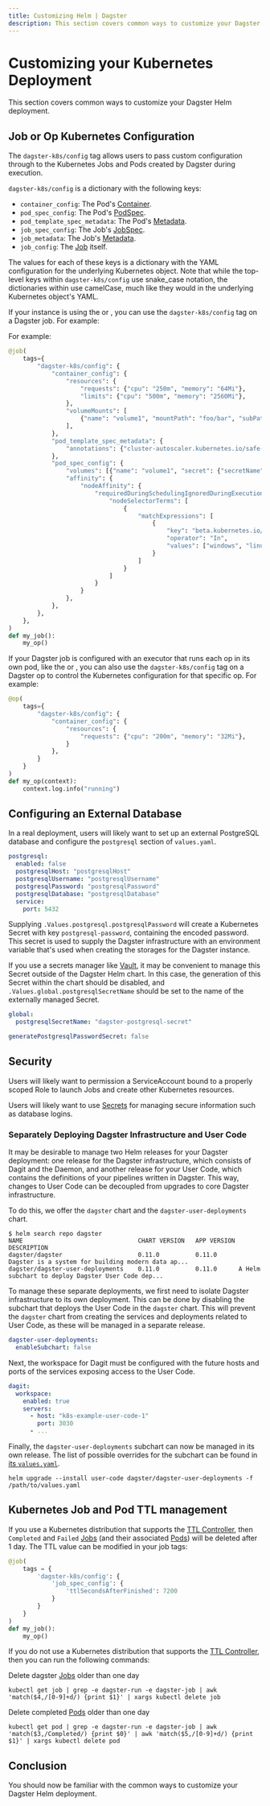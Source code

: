 ```yaml
---
title: Customizing Helm | Dagster
description: This section covers common ways to customize your Dagster Helm deployment.
---
```


# Customizing your Kubernetes Deployment

This section covers common ways to customize your Dagster Helm deployment.

## Job or Op Kubernetes Configuration

The `dagster-k8s/config` tag allows users to pass custom configuration through to the Kubernetes Jobs and Pods created by Dagster during execution.

`dagster-k8s/config` is a dictionary with the following keys:

- `container_config`: The Pod's [Container](https://kubernetes.io/docs/reference/generated/kubernetes-api/v1.20/#container-v1-core).
- `pod_spec_config`: The Pod's [PodSpec](https://kubernetes.io/docs/reference/generated/kubernetes-api/v1.20/#podspec-v1-core).
- `pod_template_spec_metadata`: The Pod's [Metadata](https://kubernetes.io/docs/reference/generated/kubernetes-api/v1.20/#objectmeta-v1-meta).
- `job_spec_config`: The Job's [JobSpec](https://kubernetes.io/docs/reference/generated/kubernetes-api/v1.20/#jobspec-v1-batch).
- `job_metadata`: The Job's [Metadata](https://kubernetes.io/docs/reference/generated/kubernetes-api/v1.20/#objectmeta-v1-meta).
- `job_config`: The [Job](https://kubernetes.io/docs/reference/generated/kubernetes-api/v1.20/#job-v1-batch) itself.

The values for each of these keys is a dictionary with the YAML configuration for the underlying Kubernetes object. Note that while the top-level keys within `dagster-k8s/config` use snake_case notation, the dictionaries within use camelCase, much like they would in the underlying Kubernetes object's YAML.

If your instance is using the <PyObject module="dagster_k8s" object="K8sRunLauncher" /> or <PyObject module="dagster_celery_k8s" object="CeleryK8sRunLauncher" />, you can use the `dagster-k8s/config` tag on a Dagster job. For example:

For example:

```python file=/deploying/kubernetes/k8s_config_tag.py startafter=start_k8s_config_job endbefore=end_k8s_config_job
@job(
    tags={
        "dagster-k8s/config": {
            "container_config": {
                "resources": {
                    "requests": {"cpu": "250m", "memory": "64Mi"},
                    "limits": {"cpu": "500m", "memory": "2560Mi"},
                },
                "volumeMounts": [
                    {"name": "volume1", "mountPath": "foo/bar", "subPath": "file.txt"}
                ],
            },
            "pod_template_spec_metadata": {
                "annotations": {"cluster-autoscaler.kubernetes.io/safe-to-evict": "true"}
            },
            "pod_spec_config": {
                "volumes": [{"name": "volume1", "secret": {"secretName": "volume_secret_name"}}],
                "affinity": {
                    "nodeAffinity": {
                        "requiredDuringSchedulingIgnoredDuringExecution": {
                            "nodeSelectorTerms": [
                                {
                                    "matchExpressions": [
                                        {
                                            "key": "beta.kubernetes.io/os",
                                            "operator": "In",
                                            "values": ["windows", "linux"],
                                        }
                                    ]
                                }
                            ]
                        }
                    }
                },
            },
        },
    },
)
def my_job():
    my_op()
```

If your Dagster job is configured with an executor that runs each op in its own pod, like the <PyObject module="dagster_k8s" object="k8s_job_executor" /> or <PyObject module="dagster_celery_k8s" object="celery_k8s_job_executor" />, you can also use the `dagster-k8s/config` tag on a Dagster op to control the Kubernetes configuration for that specific op. For example:

```python file=/deploying/kubernetes/k8s_config_tag.py startafter=start_k8s_config_op endbefore=end_k8s_config_op
@op(
    tags={
        "dagster-k8s/config": {
            "container_config": {
                "resources": {
                    "requests": {"cpu": "200m", "memory": "32Mi"},
                }
            },
        }
    }
)
def my_op(context):
    context.log.info("running")
```

## Configuring an External Database

In a real deployment, users will likely want to set up an external PostgreSQL database and configure the `postgresql` section of `values.yaml`.

```yaml
postgresql:
  enabled: false
  postgresqlHost: "postgresqlHost"
  postgresqlUsername: "postgresqlUsername"
  postgresqlPassword: "postgresqlPassword"
  postgresqlDatabase: "postgresqlDatabase"
  service:
    port: 5432
```

Supplying `.Values.postgresql.postgresqlPassword` will create a Kubernetes Secret with key `postgresql-password`, containing the encoded password. This secret is used to supply the Dagster infrastructure with an environment variable that's used when creating the storages for the Dagster instance.

If you use a secrets manager like [Vault](https://www.hashicorp.com/products/vault/kubernetes), it may be convenient to manage this Secret outside of the Dagster Helm chart. In this case, the generation of this Secret within the chart should be disabled, and `.Values.global.postgresqlSecretName` should be set to the name of the externally managed Secret.

```yaml
global:
  postgresqlSecretName: "dagster-postgresql-secret"

generatePostgresqlPasswordSecret: false
```

## Security

Users will likely want to permission a ServiceAccount bound to a properly scoped Role to launch Jobs and create other Kubernetes resources.

Users will likely want to use [Secrets](https://kubernetes.io/docs/concepts/configuration/secret/) for managing secure information such as database logins.

### Separately Deploying Dagster Infrastructure and User Code

It may be desirable to manage two Helm releases for your Dagster deployment: one release for the Dagster infrastructure, which consists of Dagit and the Daemon, and another release for your User Code, which contains the definitions of your pipelines written in Dagster. This way, changes to User Code can be decoupled from upgrades to core Dagster infrastructure.

To do this, we offer the `dagster` chart and the `dagster-user-deployments` chart.

    $ helm search repo dagster
    NAME                            	CHART VERSION	APP VERSION	DESCRIPTION
    dagster/dagster                 	0.11.0       	0.11.0     	Dagster is a system for building modern data ap...
    dagster/dagster-user-deployments	0.11.0       	0.11.0     	A Helm subchart to deploy Dagster User Code dep...

To manage these separate deployments, we first need to isolate Dagster infrastructure to its own deployment. This can be done by disabling the subchart that deploys the User Code in the `dagster` chart. This will prevent the `dagster` chart from creating the services and deployments related to User Code, as these will be managed in a separate release.

```yaml
dagster-user-deployments:
  enableSubchart: false
```

Next, the workspace for Dagit must be configured with the future hosts and ports of the services exposing access to the User Code.

```yaml
dagit:
  workspace:
    enabled: true
    servers:
      - host: "k8s-example-user-code-1"
        port: 3030
      - ...
```

Finally, the `dagster-user-deployments` subchart can now be managed in its own release. The list of possible overrides for the subchart can be found in [its `values.yaml`](https://github.com/dagster-io/dagster/blob/master/helm/dagster/charts/dagster-user-deployments/values.yaml).

    helm upgrade --install user-code dagster/dagster-user-deployments -f /path/to/values.yaml

## Kubernetes Job and Pod TTL management

If you use a Kubernetes distribution that supports the [TTL Controller](https://kubernetes.io/docs/concepts/workloads/controllers/ttlafterfinished/#ttl-controller), then `Completed` and `Failed` [Jobs](https://kubernetes.io/docs/concepts/workloads/controllers/job/) (and their associated [Pods](https://kubernetes.io/docs/concepts/workloads/pods/)) will be deleted after 1 day. The TTL value can be modified in your job tags:

```python file=/deploying/kubernetes/ttl_config_job.py startafter=start_ttl endbefore=end_ttl
@job(
    tags = {
        'dagster-k8s/config': {
            'job_spec_config': {
                'ttlSecondsAfterFinished': 7200
            }
        }
    }
)
def my_job():
    my_op()
```

If you do not use a Kubernetes distribution that supports the [TTL Controller](https://kubernetes.io/docs/concepts/workloads/controllers/ttlafterfinished/#ttl-controller), then you can run the following commands:

Delete dagster [Jobs](https://kubernetes.io/docs/concepts/workloads/controllers/job/) older than one day

    kubectl get job | grep -e dagster-run -e dagster-job | awk 'match($4,/[0-9]+d/) {print $1}' | xargs kubectl delete job

Delete completed [Pods](https://kubernetes.io/docs/concepts/workloads/pods/) older than one day

    kubectl get pod | grep -e dagster-run -e dagster-job | awk 'match($3,/Completed/) {print $0}' | awk 'match($5,/[0-9]+d/) {print $1}' | xargs kubectl delete pod

## Conclusion

You should now be familiar with the common ways to customize your Dagster Helm deployment.
